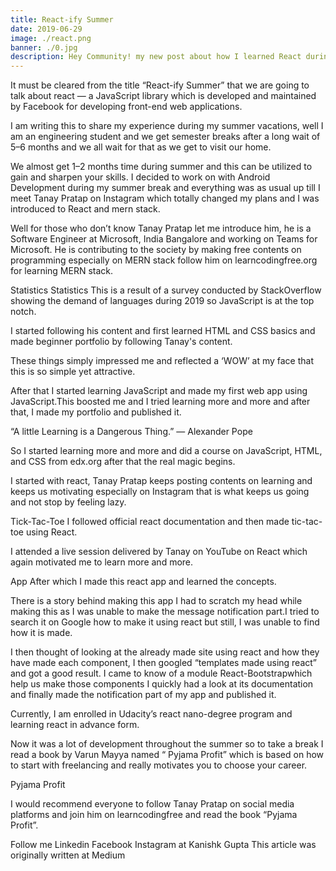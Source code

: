 ```yaml
---
title: React-ify Summer
date: 2019-06-29
image: ./react.png
banner: ./0.jpg
description: Hey Community! my new post about how I learned React during my summer break,the resources I used and the work I did during my summer break.
---
```

It must be cleared from the title “React-ify Summer” that we are going to talk about react — a JavaScript library which is developed and maintained by Facebook for developing front-end web applications.

I am writing this to share my experience during my summer vacations, well I am an engineering student and we get semester breaks after a long wait of 5–6 months and we all wait for that as we get to visit our home.

We almost get 1–2 months time during summer and this can be utilized to gain and sharpen your skills. I decided to work on with Android Development during my summer break and everything was as usual up till I meet Tanay Pratap on Instagram which totally changed my plans and I was introduced to React and mern stack.

Well for those who don’t know Tanay Pratap let me introduce him, he is a Software Engineer at Microsoft, India Bangalore and working on Teams for Microsoft. He is contributing to the society by making free contents on programming especially on MERN stack follow him on learncodingfree.org for learning MERN stack.

Statistics
Statistics
This is a result of a survey conducted by StackOverflow showing the demand of languages during 2019 so JavaScript is at the top notch.

I started following his content and first learned HTML and CSS basics and made beginner portfolio by following Tanay's content.

These things simply impressed me and reflected a ‘WOW’ at my face that this is so simple yet attractive.

After that I started learning JavaScript and made my first web app using JavaScript.This boosted me and I tried learning more and more and after that, I made my portfolio and published it.

“A little Learning is a Dangerous Thing.” ― Alexander Pope

So I started learning more and more and did a course on JavaScript, HTML, and CSS from edx.org after that the real magic begins.

I started with react, Tanay Pratap keeps posting contents on learning and keeps us motivating especially on Instagram that is what keeps us going and not stop by feeling lazy.

Tick-Tac-Toe
I followed official react documentation and then made tic-tac-toe using React.

I attended a live session delivered by Tanay on YouTube on React which again motivated me to learn more and more.

App
After which I made this react app and learned the concepts.

There is a story behind making this app I had to scratch my head while making this as I was unable to make the message notification part.I tried to search it on Google how to make it using react but still, I was unable to find how it is made.

I then thought of looking at the already made site using react and how they have made each component, I then googled “templates made using react” and got a good result. I came to know of a module React-Bootstrapwhich help us make those components I quickly had a look at its documentation and finally made the notification part of my app and published it.


Currently, I am enrolled in Udacity’s react nano-degree program and learning react in advance form.

Now it was a lot of development throughout the summer so to take a break I read a book by Varun Mayya named “ Pyjama Profit” which is based on how to start with freelancing and really motivates you to choose your career.

Pyjama Profit

I would recommend everyone to follow Tanay Pratap on social media platforms and join him on learncodingfree and read the book “Pyjama Profit”.

Follow me Linkedin Facebook Instagram at Kanishk Gupta
This article was originally written at Medium